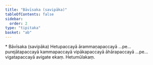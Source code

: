```yaml
---
title: "Bāvīsaka (savipāka)"
tableOfContents: false
sidebar:
  order: 2
type: "tipitaka"
basket: "ab"
---
```



<DynamicBreadcrumb />

<Paragraph type="center">
* Bāvīsaka (savipāka)
</Paragraph>

<Paragraph number="503">
Hetupaccayā ārammaṇapaccayā …pe…  purejātapaccayā kammapaccayā vipākapaccayā āhārapaccayā …pe…  vigatapaccayā avigate ekaṃ. Hetumūlakaṃ.
</Paragraph>